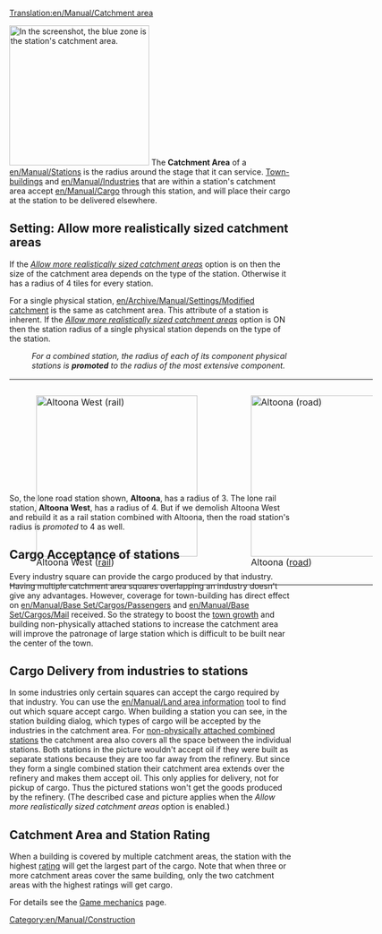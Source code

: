 [[Translation:en/Manual/Catchment area]]


[[File:en/Manual/Catchmentarea.png|thumb|right|250px|In the screenshot, the blue zone is the station's catchment area.]]
The '''Catchment Area''' of a [[en/Manual/Stations]] is the radius around the stage that it can service. [[en/Manual/Towns|Town-buildings]] and [[en/Manual/Industries]] that are within a station's catchment area accept [[en/Manual/Cargo]] through this station, and will place their cargo at the station to be delivered elsewhere.

== Setting: Allow more realistically sized catchment areas ==
If the ''[[en/Archive/Manual/Settings/Advanced Settings/Stations#allow-more-realistically-sized-catchment-areas|Allow more realistically sized catchment areas]]'' option is  on then the size of the catchment area depends on the type of the station. Otherwise it has a radius of 4 tiles for every station.

For a single physical station, [[en/Archive/Manual/Settings/Modified catchment]] is the same as catchment area. This attribute of a station is inherent. If the ''[[en/Archive/Manual/Settings/Advanced Settings/Stations#|Allow more realistically sized catchment areas]]'' option is ON then the station radius of a single physical station depends on the type of the station.

: ''For a combined station, the radius of each of its component physical stations is '''promoted''' to the radius of the most extensive component.'' 

<div style=" width: 650px; height: 190px; border: none; float:none; " >

{|
|-
|
[[File:en/Manual/Catch-one-rail.png|thumb|left|288px|Altoona West ([[en/Manual/Railway station|rail]])]]

|
[[File:en/Manual/Catch-one-road.png|thumb|left|288px|Altoona ([[en/Manual/Loading Bays|road]])]]

|
[[File:en/Manual/Catch-promotion.png|thumb|right|288px|Altoona (promoted by combination with disjoint rail)]]

|}
</div>


So, the lone road station shown, '''Altoona''', has a radius of 3. The lone rail station, '''Altoona West''', has a radius of 4. But if we demolish Altoona West and rebuild it as a rail station combined with Altoona, then the road station's radius is ''promoted'' to 4 as well. 


== Cargo Acceptance of stations ==
Every industry square can provide the cargo produced by that industry. Having multiple catchment area squares overlapping an industry doesn't give any advantages. However, coverage for town-building has direct effect on [[en/Manual/Base Set/Cargos/Passengers]] and [[en/Manual/Base Set/Cargos/Mail]] received. So the strategy to boost the [[en/Manual/Towns#town-growth|town growth]] and building non-physically attached stations to increase the catchment area will improve the patronage of large station which is difficult to be built near the center of the town.

== Cargo Delivery from industries to stations ==
In some industries only certain squares can accept the cargo required by that industry. You can use the [[en/Manual/Land area information]] tool to find out which square accept cargo. When building a station you can see, in the station building dialog, which types of cargo will be accepted by the industries in the catchment area. For [[en/Manual/Stations#building-non-physically-attached-stations|non-physically attached combined stations]] the catchment area also covers all the space between the individual stations. Both stations in the picture wouldn't accept oil if they were built as separate stations because they are too far away from the refinery. But since they form a single combined station their catchment area extends over the refinery and makes them accept oil. This only applies for delivery, not for pickup of cargo. Thus the pictured stations won't get the goods produced by the refinery. (The described case and picture applies when the ''Allow more realistically sized catchment areas'' option is enabled.)

== Catchment Area and Station Rating ==
When a building is covered by multiple catchment areas, the station with the highest [[en/Manual/Game Mechanics/Main Page#station-rating|rating]] will get the largest part of the cargo. Note that when three or more catchment areas cover the same building, only the two catchment areas with the highest ratings will get cargo.

For details see the [[en/Manual/Game Mechanics/Main Page#cargo-delivery-to-stations|Game mechanics]] page.

[[Category:en/Manual/Construction]]